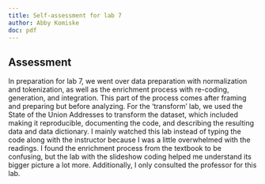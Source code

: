 ```yaml
--- 
title: Self-assessment for lab 7 
author: Abby Komiske
doc: pdf
---
```


## Assessment 

In preparation for lab 7, we went over data preparation with normalization and tokenization, as well as the enrichment process with re-coding, generation, and integration. This part of the process comes after framing and preparing but before analyzing. For the ‘transform’ lab, we used the State of the Union Addresses to transform the dataset, which included making it reproducible, documenting the code, and describing the resulting data and data dictionary. I mainly watched this lab instead of typing the code along with the instructor because I was a little overwhelmed with the readings. I found the enrichment process from the textbook to be confusing, but the lab with the slideshow coding helped me understand its bigger picture a lot more. Additionally, I only consulted the professor for this lab. 
